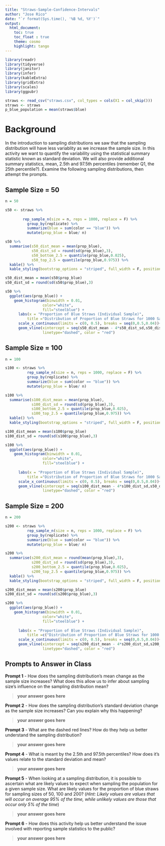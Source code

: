 ```yaml
---
title: "Straws-Sample-Confidence-Intervals"
author: "Jose Rico"
date: "`r format(Sys.time(), '%B %d, %Y')`"
output: 
  html_document:
    toc: true
    toc_float : true
    theme: cosmo
    highlight: tango
---
```


```r
library(readr)
library(tidyverse)
library(janitor)
library(infer)
library(kableExtra)
library(gridExtra)
library(scales)
library(ggpubr)
```

```r
straws <- read_csv("straws.csv", col_types = cols(X1 = col_skip()))
straws <- straws 
p_blue_population = mean(straws$blue)
```

# Background
In the introduction to sampling distributions we saw that the sampling distribution will have less variablity as we increase the sample size.  In this activity we want to quantify the variability using the statistical summary statistic known as standard deviation. We will also provide additional summary statistics, mean, 2.5th and 97.5th percentiles (remember Q1, the 25th percentile?).  Examine the following sampling distributions, then attempt the prompts.   

## Sample Size = 50

```r
n = 50

s50 <- straws %>%
  
        rep_sample_n(size = n, reps = 1000, replace = F) %>% 
          group_by(replicate) %>% 
          summarize(blue = sum(color == "blue")) %>% 
          mutate(prop_blue = blue/ n) 

s50 %>% 
  summarise(s50_dist_mean = mean(prop_blue),
            s50_dist_sd = round(sd(prop_blue),3),
            s50_bottom_2.5 = quantile(prop_blue,0.025),
            s50_top_2.5 = quantile(prop_blue,0.975)) %>% 
  kable() %>% 
  kable_styling(bootstrap_options = "striped", full_width = F, position = "left")

s50_dist_mean = mean(s50$prop_blue)
s50_dist_sd = round(sd(s50$prop_blue),3)

s50 %>% 
  ggplot(aes(prop_blue)) +
    geom_histogram(binwidth = 0.01, 
                 color="white", 
                 fill="steelblue") +
      labs(x = "Proportion of Blue Straws (Individual Sample)",
          title ="Distribution of Proportion of Blue Straws for 1000 Samples \n(based on sample size of 50)") +
      scale_x_continuous(limits = c(0, 0.5), breaks = seq(0,0.5,0.04))+
      geom_vline(xintercept = seq(s50_dist_mean - 4*s50_dist_sd,s50_dist_mean + 4*s50_dist_sd, s50_dist_sd),
                 linetype="dashed", color = "red")

```



## Sample Size = 100

```r
n = 100

s100 <- straws %>%
          rep_sample_n(size = n, reps = 1000, replace = F) %>% 
          group_by(replicate) %>% 
          summarize(blue = sum(color == "blue")) %>% 
          mutate(prop_blue = blue/ n) 

s100 %>% 
  summarise(s100_dist_mean = mean(prop_blue),
            s100_dist_sd = round(sd(prop_blue),3),
            s100_bottom_2.5 = quantile(prop_blue,0.025),
            s100_top_2.5 = quantile(prop_blue,0.975)) %>% 
  kable() %>% 
  kable_styling(bootstrap_options = "striped", full_width = F, position = "left")

s100_dist_mean = mean(s100$prop_blue)
s100_dist_sd = round(sd(s100$prop_blue),3)

s100 %>% 
  ggplot(aes(prop_blue)) +
    geom_histogram(binwidth = 0.01, 
                 color="white", 
                 fill="steelblue") +
  
      labs(x = "Proportion of Blue Straws (Individual Sample)",
          title ="Distribution of Proportion of Blue Straws for 1000 Samples \n(based on sample size of 100") +
      scale_x_continuous(limits = c(0, 0.5), breaks = seq(0,0.5,0.04))+
      geom_vline(xintercept = seq(s100_dist_mean - 4*s100_dist_sd,s50_dist_mean + 4*s100_dist_sd, s100_dist_sd),
                 linetype="dashed", color = "red")

```

## Sample Size = 200

```r
n = 200

s200 <- straws %>%
          rep_sample_n(size = n, reps = 1000, replace = F) %>% 
          group_by(replicate) %>% 
          summarize(blue = sum(color == "blue")) %>% 
          mutate(prop_blue = blue/ n) 

s200 %>% 
  summarise(s200_dist_mean = round(mean(prop_blue),3),
            s200_dist_sd = round(sd(prop_blue),3),
            s200_bottom_2.5 = quantile(prop_blue,0.025),
            s200_top_2.5 = quantile(prop_blue,0.975)) %>% 
  kable() %>% 
  kable_styling(bootstrap_options = "striped", full_width = F, position = "left")

s200_dist_mean = mean(s200$prop_blue)
s200_dist_sd = round(sd(s200$prop_blue),3)

s200 %>% 
  ggplot(aes(prop_blue)) +
    geom_histogram(binwidth = 0.01, 
                 color="white", 
                 fill="steelblue") +
  
      labs(x = "Proportion of Blue Straws (Individual Sample)",
          title =c("Distribution of Proportion of Blue Straws for 1000 Samples \n (n = 200)")) +
      scale_x_continuous(limits = c(0, 0.5), breaks = seq(0,0.5,0.04))+
      geom_vline(xintercept = seq(s200_dist_mean - 4*s200_dist_sd,s200_dist_mean + 4*s200_dist_sd, s200_dist_sd),
                 linetype="dashed", color = "red")
```

## Prompts to Answer in Class

**Prompt 1** - How does the sampling distribution's mean change as the sample size increases?  What does this allow us to infer about sampling size's influence on the sampling distribution mean?

> **your answer goes here**

**Prompt 2** - How does the sampling distribution's standard deviation change as the sample size increases?  Can you explain why this happening?

> **your answer goes here**

**Prompt 3** - What are the dashed red lines?  How do they help us better understand the sampling distribution?

> **your answer goes here**

**Prompt 4** - What is meant by the 2.5th and 97.5th percentiles?  How does it's values relate to the standard deviation and mean?

> **your answer goes here**

**Prompt 5** - When looking at a sampling distribution, it is possible to ascertain what are likely values to expect when sampling the population for a given sample size.  What are likely values for the proportion of blue straws for sampling sizes of 50, 100 and 200?  (*Hint: Likely values are values that will occur on average 95% of the time, while unlikely values are those that occur only 5% of the time*) 

> **your answer goes here**

**Prompt 6** - How does this activity help us better understand the issue involved with reporting sample statistics to the public?

> **your answer goes here**












